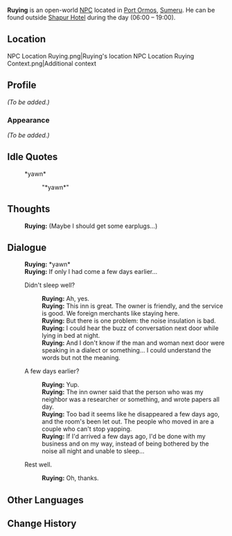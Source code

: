 {{Meta
<!-- Remove this template after adding the missing info -->
|missing_NPC_profile  = yes
}}
{{Character Infobox
|type             = Open-World NPC
|image            = NPC Ruying.png
|region           = Liyue<!-- based on outfit and name + "we foreign merchants" -->
|location         = Sumeru
|affiliation      = 
|title            = Merchant

|ancestry         = <!-- Clan/family -->
|father           = 
|mother           = 
|spouse           = 
|sibling          = 
|child            = 
|relative         = 

|voiceEN          = 
|voiceCN          = 
|voiceJP          = 
}}
'''Ruying''' is an open-world [[NPC]] located in [[Port Ormos]], [[Sumeru]]. He can be found outside [[Shapur Hotel]] during the day (06:00 – 19:00).

==Location==
<gallery>
NPC Location Ruying.png|Ruying's location
NPC Location Ruying Context.png|Additional context
</gallery>

==Profile==
<!-- Detailed story/lore information goes here. -->
''(To be added.)''

===Appearance===
<!-- Keep appearance section short and concise. Limit to 2 paragraphs with 3-4 sentences each. -->
''(To be added.)''
<!--
==Quests and Events==
{{Quests and Events}}
-->
==Idle Quotes==
{{Dialogue Start}}
:{{DIcon|Idle}} *yawn*
::{{A|VO Ruying 01.ogg}} "*yawn*"
{{Dialogue End}}

==Thoughts==
{{All Schemes to Know Explanation|name=Ruying}}
{{Dialogue Start}}
:{{A|VO Ruying All Schemes to Know 01.ogg}} '''Ruying:''' (Maybe I should get some earplugs...)
{{Dialogue End}}

==Dialogue==
{{Dialogue Start}}
:'''Ruying:''' *yawn*
:'''Ruying:''' If only I had come a few days earlier...
:{{DIcon}} Didn't sleep well?
::'''Ruying:''' Ah, yes.
::'''Ruying:''' This inn is great. The owner is friendly, and the service is good. We foreign merchants like staying here.
::'''Ruying:''' But there is one problem: the noise insulation is bad.
::'''Ruying:''' I could hear the buzz of conversation next door while lying in bed at night.
::'''Ruying:''' And I don't know if the man and woman next door were speaking in a dialect or something... I could understand the words but not the meaning.
:{{DIcon}} A few days earlier?
::'''Ruying:''' Yup.
::'''Ruying:''' The inn owner said that the person who was my neighbor was a researcher or something, and wrote papers all day.
::'''Ruying:''' Too bad it seems like he disappeared a few days ago, and the room's been let out. The people who moved in are a couple who can't stop yapping.
::'''Ruying:''' If I'd arrived a few days ago, I'd be done with my business and on my way, instead of being bothered by the noise all night and unable to sleep...
:{{DIcon}} Rest well.
::'''Ruying:''' Oh, thanks.
{{Dialogue End}}
<!--
==Event Dialogue==
===Event Name===
{{Dialogue Start}}
:'''{{subst:PAGENAME}}:'''
{{Dialogue End}}

==Trivia==
*
-->

==Other Languages==
{{Other Languages
|default_hidden = 1
|en      = Ruying
|zhs     = 汝英
|zhs_rm  = Rǔyīng
|zht     = 汝英
|zht_rm  = Rǔyīng
|ja      = 汝英
|ja_rm   = Jo'ei{{Assumed}}
|ko      = 여영
|es      = Ruying
|fr      = Ruying
|ru      = Жу Ин
|th      = Ruying
|vi      = Ruying
|de      = Ruying
|id      = Ruying
|pt      = Ruying
|tr      = Ruying
|it      = Ruying
}}

==Change History==
{{Change History|3.0}}
<!--
==References==
{{Reflist}}
-->